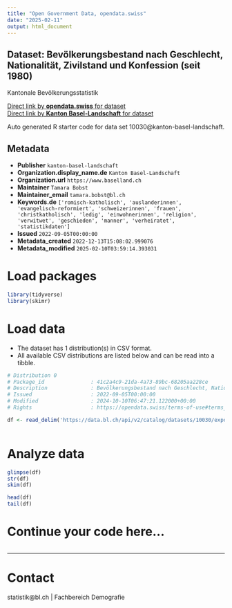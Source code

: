 ```yaml
---
title: "Open Government Data, opendata.swiss"
date: "2025-02-11"
output: html_document
---
```


## Dataset: Bevölkerungsbestand nach Geschlecht, Nationalität, Zivilstand und Konfession (seit 1980)

Kantonale Bevölkerungsstatistik

[Direct link by **opendata.swiss** for dataset](https://opendata.swiss/de/dataset/bevolkerungsbestand-nach-geschlecht-nationalitat-zivilstand-und-konfession-ab-1980)<br>
[Direct link by **Kanton Basel-Landschaft** for dataset](https://data.bl.ch/explore/dataset/10030/)

Auto generated R starter code for data set 10030@kanton-basel-landschaft.

## Metadata

- **Publisher** `kanton-basel-landschaft`
- **Organization.display_name.de** `Kanton Basel-Landschaft`
- **Organization.url** `https://www.baselland.ch`
- **Maintainer** `Tamara Bobst`
- **Maintainer_email** `tamara.bobst@bl.ch`
- **Keywords.de** `['romisch-katholisch', 'auslanderinnen', 'evangelisch-reformiert', 'schweizerinnen', 'frauen', 'christkatholisch', 'ledig', 'einwohnerinnen', 'religion', 'verwitwet', 'geschieden', 'manner', 'verheiratet', 'statistikdaten']`
- **Issued** `2022-09-05T00:00:00`
- **Metadata_created** `2022-12-13T15:08:02.999076`
- **Metadata_modified** `2025-02-10T03:59:14.393031`


# Load packages

```r

library(tidyverse)
library(skimr)

```

# Load data

-   The dataset has 1 distribution(s) in CSV format.
-   All available CSV distributions are listed below and can be read into a tibble.

```r

# Distribution 0
# Package_id               : 41c2a4c9-21da-4a73-89bc-68205aa228ce
# Description              : Bevölkerungsbestand nach Geschlecht, Nationalität, Zivilstand und Konfession (seit 1980) (csv)
# Issued                   : 2022-09-05T00:00:00
# Modified                 : 2024-10-10T06:47:21.122000+00:00
# Rights                   : https://opendata.swiss/terms-of-use#terms_by

df <- read_delim('https://data.bl.ch/api/v2/catalog/datasets/10030/exports/csv?use_labels=true')



```

# Analyze data

```r

glimpse(df)
str(df)
skim(df)

head(df)
tail(df)

```

# Continue your code here...

```r

```

------------------------------------------------------------------------

# Contact

statistik@bl.ch | Fachbereich Demografie
